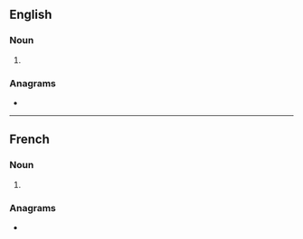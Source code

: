 ==English==

===Noun===
{{head|en|noun form}}

# {{plural of|en|osier}}

===Anagrams===
* {{anagrams|en|a=eiorss|Rosies}}

----

==French==

===Noun===
{{head|fr|noun plural form|g=m}}

# {{plural of|fr|osier}}

===Anagrams===
* {{l|fr|serois}}